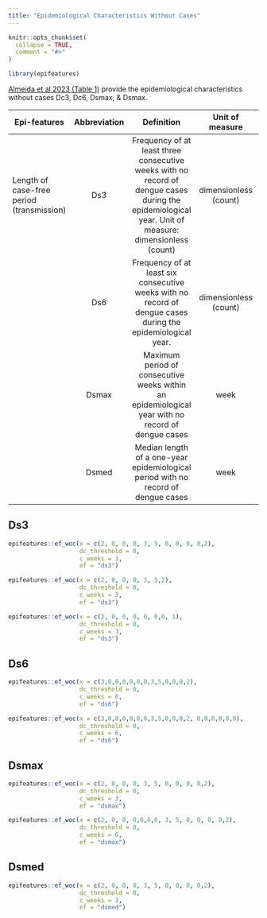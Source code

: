 ```yaml
---
title: "Epidemiological Characteristics Without Cases"
---
```


```r
knitr::opts_chunk$set(
  collapse = TRUE,
  comment = "#>"
)
```

```r
library(epifeatures)
```


[Almeida et al 2023 (Table 1)](https://journals.plos.org/plosntds/article?id=10.1371/journal.pntd.0010746) provide the epidemiological characteristics without cases Dc3, Dc6, Dsmax, & Dsmax.

| Epi-features | Abbreviation | Definition | Unit of measure | Serie | Value |
|---------|:-----:|:------:|:------:|:------:|:------:|
| Length of case-free period (transmission)  | Ds3   | Frequency of at least three consecutive weeks with no record of dengue cases during the epidemiological year. Unit of measure: dimensionless (count) |dimensionless (count) |[2,0,0,0,3,5,0,0,0,0,2]  |   2 |
|    | Ds6  | Frequency of at least six consecutive weeks with no record of dengue cases during the epidemiological year. |  dimensionless (count)   | [3,0,0,0,0,0,0,3,5,0,0,0,2] |  1 |
|    | Dsmax  | Maximum period of consecutive weeks within an epidemiological year with no record of dengue cases |  week  | NA |  NA |
|    | Dsmed  | Median length of a one-year epidemiological period with no record of dengue cases | week  | NA |  NA |


## Ds3 
```r
epifeatures::ef_woc(x = c(2, 0, 0, 0, 3, 5, 0, 0, 0, 0,2), 
                    dc_threshold = 0, 
                    c_weeks = 3, 
                    ef = "ds3")
```

```r
epifeatures::ef_woc(x = c(2, 0, 0, 0, 3, 5,2), 
                    dc_threshold = 0, 
                    c_weeks = 3, 
                    ef = "ds3")
```


```r
epifeatures::ef_woc(x = c(2, 0, 0, 0, 0, 0,0, 1), 
                    dc_threshold = 0, 
                    c_weeks = 3, 
                    ef = "ds3")
```




## Ds6 
```r
epifeatures::ef_woc(x = c(3,0,0,0,0,0,0,3,5,0,0,0,2), 
                    dc_threshold = 0, 
                    c_weeks = 6, 
                    ef = "ds6")
```


```r
epifeatures::ef_woc(x = c(3,0,0,0,0,0,0,3,5,0,0,0,2, 0,0,0,0,0,0), 
                    dc_threshold = 0, 
                    c_weeks = 6, 
                    ef = "ds6")
```


## Dsmax

```r
epifeatures::ef_woc(x = c(2, 0, 0, 0, 3, 5, 0, 0, 0, 0,2), 
                    dc_threshold = 0, 
                    c_weeks = 3, 
                    ef = "dsmax")
```

```r
epifeatures::ef_woc(x = c(2, 0, 0, 0,0,0,0, 3, 5, 0, 0, 0, 0,2), 
                    dc_threshold = 0, 
                    c_weeks = 6, 
                    ef = "dsmax")
```

## Dsmed
```r
epifeatures::ef_woc(x = c(2, 0, 0, 0, 3, 5, 0, 0, 0, 0,2), 
                    dc_threshold = 0, 
                    c_weeks = 3, 
                    ef = "dsmed")
```



